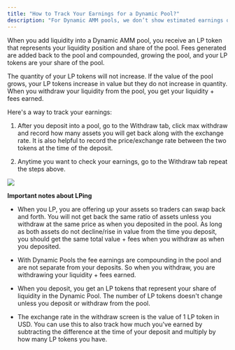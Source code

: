 ```yaml
---
title: "How to Track Your Earnings for a Dynamic Pool?"
description: "For Dynamic AMM pools, we don’t show estimated earnings on the UI and you can’t “claim fees” like on DLMM."
---
```



When you add liquidity into a Dynamic AMM pool, you receive an LP token that represents your liquidity position and share of the pool. Fees generated are added back to the pool and compounded, growing the pool, and your LP tokens are your share of the pool.

The quantity of your LP tokens will not increase. If the value of the pool grows, your LP tokens increase in value but they do not increase in quantity. When you withdraw your liquidity from the pool, you get your liquidity + fees earned.

Here's a way to track your earnings:

1. After you deposit into a pool, go to the Withdraw tab, click max withdraw and record how many assets you will get back along with the exchange rate. It is also helpful to record the price/exchange rate between the two tokens at the time of the deposit.

2. Anytime you want to check your earnings, go to the Withdraw tab repeat the steps above.

<Frame>
   <img src="/images/faq/dynamic-amm-faq/faq-3.png" />
</Frame>

**Important notes about LPing**

* When you LP, you are offering up your assets so traders can swap back and forth. You will not get back the same ratio of assets unless you withdraw at the same price as when you deposited in the pool. As long as both assets do not decline/rise in value from the time you deposit, you should get the same total value + fees when you withdraw as when you deposited.

* With Dynamic Pools the fee earnings are compounding in the pool and are not separate from your deposits. So when you withdraw, you are withdrawing your liquidity + fees earned.

* When you deposit, you get an LP tokens that represent your share of liquidity in the Dynamic Pool. The number of LP tokens doesn't change unless you deposit or withdraw from the pool.

* The exchange rate in the withdraw screen is the value of 1 LP token in USD. You can use this to also track how much you've earned by subtracting the difference at the time of your deposit and multiply by how many LP tokens you have.
